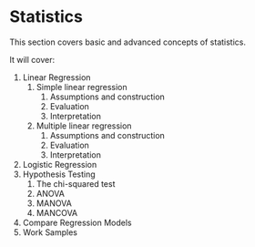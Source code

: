 # Statistics

This section covers basic and advanced concepts of statistics. 

It will cover:

1. Linear Regression
   1. Simple linear regression
      1. Assumptions and construction
      2. Evaluation
      3. Interpretation
   2. Multiple linear regression
      1. Assumptions and construction
      2. Evaluation
      3. Interpretation
2. Logistic Regression
3. Hypothesis Testing
   1. The chi-squared test
   2. ANOVA
   3. MANOVA
   4. MANCOVA
4. Compare Regression Models
5. Work Samples